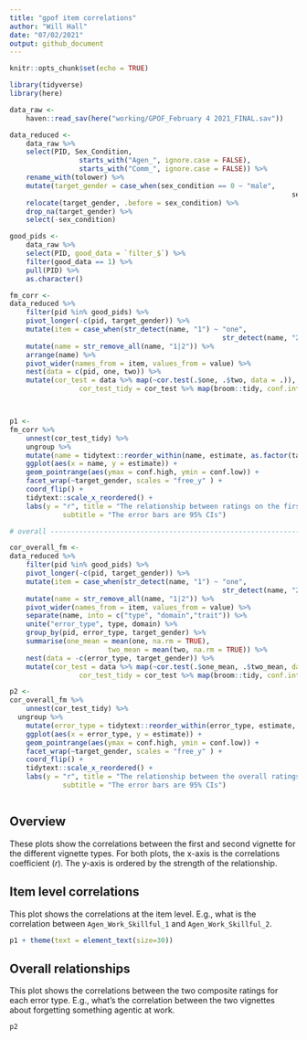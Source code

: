 ```yaml
---
title: "gpof item correlations"
author: "Will Hall"
date: "07/02/2021"
output: github_document
---
```


```r
knitr::opts_chunk$set(echo = TRUE)
```


```r
library(tidyverse)
library(here)

data_raw <- 
	haven::read_sav(here("working/GPOF_February 4 2021_FINAL.sav"))

data_reduced <- 
	data_raw %>% 
	select(PID, Sex_Condition, 
				 starts_with("Agen_", ignore.case = FALSE), 
				 starts_with("Comm_", ignore.case = FALSE)) %>% 
	rename_with(tolower) %>% 
	mutate(target_gender = case_when(sex_condition == 0 ~ "male", 
																	 sex_condition == 1 ~ "female")) %>% 
	relocate(target_gender, .before = sex_condition) %>% 
	drop_na(target_gender) %>% 
	select(-sex_condition)

good_pids <- 
	data_raw %>% 
	select(PID, good_data = `filter_$`) %>% 
	filter(good_data == 1) %>% 
	pull(PID) %>% 
	as.character()

fm_corr <- 
data_reduced %>% 
	filter(pid %in% good_pids) %>% 
	pivot_longer(-c(pid, target_gender)) %>% 
	mutate(item = case_when(str_detect(name, "1") ~ "one", 
													str_detect(name, "2") ~ "two")) %>% 
	mutate(name = str_remove_all(name, "1|2")) %>% 
	arrange(name) %>% 
	pivot_wider(names_from = item, values_from = value) %>% 
	nest(data = c(pid, one, two)) %>% 
	mutate(cor_test = data %>% map(~cor.test(.$one, .$two, data = .)), 
				 cor_test_tidy = cor_test %>% map(broom::tidy, conf.int = TRUE))



p1 <- 
fm_corr %>% 
	unnest(cor_test_tidy) %>% 
	ungroup %>% 
	mutate(name = tidytext::reorder_within(name, estimate, as.factor(target_gender))) %>% 
	ggplot(aes(x = name, y = estimate)) + 
	geom_pointrange(aes(ymax = conf.high, ymin = conf.low)) + 
	facet_wrap(~target_gender, scales = "free_y" ) +
	coord_flip() + 
	tidytext::scale_x_reordered() +
	labs(y = "r", title = "The relationship between ratings on the first and second vignette.",
			 subtitle = "The error bars are 95% CIs")

# overall -----------------------------------------------------------------

cor_overall_fm <- 
data_reduced %>% 
	filter(pid %in% good_pids) %>% 
	pivot_longer(-c(pid, target_gender)) %>% 
	mutate(item = case_when(str_detect(name, "1") ~ "one", 
													str_detect(name, "2") ~ "two")) %>% 
	mutate(name = str_remove_all(name, "1|2")) %>% 
	pivot_wider(names_from = item, values_from = value) %>% 
	separate(name, into = c("type", "domain","trait")) %>% 
	unite("error_type", type, domain) %>% 
	group_by(pid, error_type, target_gender) %>% 
	summarise(one_mean = mean(one, na.rm = TRUE), 
						two_mean = mean(two, na.rm = TRUE)) %>% 
	nest(data = -c(error_type, target_gender)) %>% 
	mutate(cor_test = data %>% map(~cor.test(.$one_mean, .$two_mean, data = .)), 
				 cor_test_tidy = cor_test %>% map(broom::tidy, conf.int = TRUE))

p2 <- 
cor_overall_fm %>% 
	unnest(cor_test_tidy) %>% 
  ungroup %>% 
	mutate(error_type = tidytext::reorder_within(error_type, estimate, as.factor(target_gender))) %>% 
	ggplot(aes(x = error_type, y = estimate)) + 
	geom_pointrange(aes(ymax = conf.high, ymin = conf.low)) + 
	facet_wrap(~target_gender, scales = "free_y" ) +
	coord_flip() + 
	tidytext::scale_x_reordered() + 
	labs(y = "r", title = "The relationship between the overall ratings on the first and second vignette.",
			 subtitle = "The error bars are 95% CIs")



```
## Overview

These plots show the correlations between the first and second vignette for the different vignette types. For both plots, the x-axis is the correlations coefficient (*r*). The y-axis is ordered by the strength of the relationship. 

## Item level correlations

This plot shows the correlations at the item level. E.g., what is the correlation between `Agen_Work_Skillful_1` and `Agen_Work_Skillful_2`. 

```r
p1 + theme(text = element_text(size=30))
```

## Overall relationships

This plot shows the correlations between the two composite ratings for each error type. E.g., what's the correlation between the two vignettes about forgetting something agentic at work.

```r
p2
```

